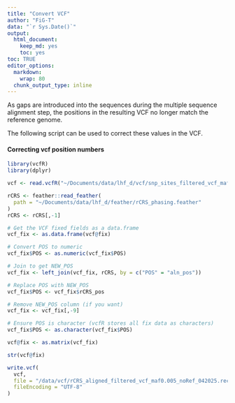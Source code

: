 ```yaml
---
title: "Convert VCF"
author: "FiG-T"
data: "`r Sys.Date()`"
output: 
  html_document: 
    keep_md: yes
    toc: yes
toc: TRUE
editor_options:
  markdown:
    wrap: 80
  chunk_output_type: inline
---
```


As gaps are introduced into the sequences during the multiple sequence alignment step, the positions in the resulting VCF no longer match the reference genome. 

The following script can be used to correct these values in the VCF. 

#### Correcting vcf position numbers 

```r
library(vcfR)
library(dplyr)
```

```r
vcf <- read.vcfR("~/Documents/data/lhf_d/vcf/snp_sites_filtered_vcf_maf0.005_noRef_092023.recode.vcf")

rCRS <- feather::read_feather(
  path = "~/Documents/data/lhf_d/feather/rCRS_phasing.feather"
)
rCRS <- rCRS[,-1]
```

```r
# Get the VCF fixed fields as a data.frame
vcf_fix <- as.data.frame(vcf@fix)

# Convert POS to numeric
vcf_fix$POS <- as.numeric(vcf_fix$POS)

# Join to get NEW_POS
vcf_fix <- left_join(vcf_fix, rCRS, by = c("POS" = "aln_pos"))

# Replace POS with NEW_POS
vcf_fix$POS <- vcf_fix$rCRS_pos

# Remove NEW_POS column (if you want)
vcf_fix <- vcf_fix[,-9]

# Ensure POS is character (vcfR stores all fix data as characters)
vcf_fix$POS <- as.character(vcf_fix$POS)

vcf@fix <- as.matrix(vcf_fix)

str(vcf@fix)

write.vcf(
  vcf, 
  file = "/data/vcf/rCRS_aligned_filtered_vcf_maf0.005_noRef_042025.recode.vcf", 
  fileEncoding = "UTF-8"
)

```
